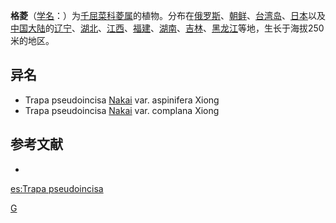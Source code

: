 {{Speciesbox 
| genus = Trapa
| species = pseudoincisa
| authority = [[中井猛之进|Nakai]]
| subdivision_ranks =[[变种|变种]]
| subdivision =
* 格菱 ''T. p.'' var. ''pseudoincisa''
* [[扁角格菱|扁角格菱]] ''T. p.'' var. ''complana''
* [[南昌格菱|南昌格菱]] ''T. p.'' var. ''nanchangensis''
* [[无刺格菱|无刺格菱]] ''T. p.'' var. ''aspinta''
}}

'''格菱'''（[[学名|学名]]：{{lang|la|''Trapa pseudoincisa''}}）为[[千屈菜科|千屈菜科]][[菱属|菱属]]的植物。分布在[[俄罗斯|俄罗斯]]、[[朝鲜|朝鲜]]、[[台湾岛|台湾岛]]、[[日本|日本]]以及[[中国大陆|中国大陆]]的[[辽宁|辽宁]]、[[湖北|湖北]]、[[江西|江西]]、[[福建|福建]]、[[湖南|湖南]]、[[吉林|吉林]]、[[黑龙江|黑龙江]]等地，生长于海拔250米的地区。

== 异名 ==
* Trapa pseudoincisa [[中井猛之进|Nakai]] var. aspinifera Xiong
* Trapa pseudoincisa [[中井猛之进|Nakai]] var. complana Xiong

== 参考文献 ==
<div class="references-small">
* {{cite web| url =http://www.bioinfo.cn/db05/KmzwSpecies.php?action=view&id=22558| title =格菱（原变种）| work =《中国高等植物数据库全库》| publisher =中国科学院微生物研究所| author =昆明植物研究所| accessdate =2009-02-25| deadurl =yes| archiveurl =https://web.archive.org/web/20160305044129/http://www.bioinfo.cn/db05/KmzwSpecies.php?action=view&id=22558| archivedate =2016-03-05}}
</div>
{{Taxonbar|from=Q11111207}}

[[Category:菱属|G]]


{{植物小作品}}

[[es:Trapa_pseudoincisa|es:Trapa pseudoincisa]]